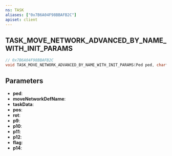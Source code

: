 ```yaml
---
ns: TASK
aliases: ["0x7B6A04F98BBAFB2C"]
apiset: client
---
```

## TASK_MOVE_NETWORK_ADVANCED_BY_NAME_WITH_INIT_PARAMS

```c
// 0x7B6A04F98BBAFB2C
void TASK_MOVE_NETWORK_ADVANCED_BY_NAME_WITH_INIT_PARAMS(Ped ped, char* moveNetworkDefName, Any* taskData, Vector3 pos, Vector3 rot, int p9, float p10, int p11, int p12, int flag, int p14);
```


## Parameters
* **ped**:
* **moveNetworkDefName**:
* **taskData**:
* **pos**:
* **rot**:
* **p9**:
* **p10**:
* **p11**:
* **p12**:
* **flag**:
* **p14**: